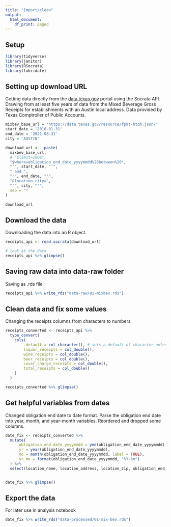 ```yaml
---
title: "Import/clean"
output:
  html_document:
    df_print: paged
---
```


## Setup

```r
library(tidyverse)
library(janitor)
library(RSocrata)
library(lubridate)
```

## Setting up download URL

Getting data directly from the [data.texas.gov](https://data.texas.gov/dataset/Mixed-Beverage-Gross-Receipts/naix-2893) portal using the Socrata API. Drawing from at least five years of data from the Mixed Beverage Gross Receipts for establishments with an Austin local address. Data provided by Texas Comptroller of Public Accounts.

```r
mixbev_base_url = 'https://data.texas.gov/resource/fp9t-htqh.json?'
start_date = '2016-01-31'
end_date = '2021-08-31'
city = 'AUSTIN'

download_url <-  paste(
  mixbev_base_url,
  # "$limit=100&", 
  "$where=obligation_end_date_yyyymmdd%20between%20",
  "'", start_date, "'",
  " and ",
  "'", end_date, "'",
  "&location_city=",
  "'", city, "'",
  sep = ""
)

download_url
```

## Download the data

Downloading the data into an R object.

```r
receipts_api <- read.socrata(download_url)

# look at the data
receipts_api %>% glimpse()
```

## Saving raw data into data-raw folder

Saving as .rds file

```r
receipts_api %>% write_rds("data-raw/01-mixbev.rds")
```


## Clean data and fix some values 

Changing the receipts columns from characters to numbers

```r
receipts_converted <- receipts_api %>%
  type_convert(
    cols(
        .default = col_character(), # sets a default of character unless specified below
        liquor_receipts = col_double(),
        wine_receipts = col_double(),
        beer_receipts = col_double(),
        cover_charge_receipts = col_double(),
        total_receipts = col_double()
    )
  )

receipts_converted %>% glimpse()
```

## Get helpful variables from dates

Changed obligation end date to date format. Parse the obligation end date into year, month, and year-month variables. Reordered and dropped some columns.

```r
date_fix <- receipts_converted %>% 
  mutate(
      obligation_end_date_yyyymmdd = ymd(obligation_end_date_yyyymmdd),
      yr = year(obligation_end_date_yyyymmdd),
      mo = month(obligation_end_date_yyyymmdd, label = TRUE),
      yr_mo = format(obligation_end_date_yyyymmdd, "%Y-%m")
  ) %>% 
  select(location_name, location_address, location_zip, obligation_end_date_yyyymmdd, yr, mo, yr_mo, total_receipts, everything(), -cover_charge_receipts, -location_state, -tabc_permit_number, -taxpayer_county, -location_number, -location_city)


date_fix %>% glimpse()
```

## Export the data

For later use in analysis notebook

```r
date_fix %>% write_rds("data-processed/01-mix-bev.rds")
```





